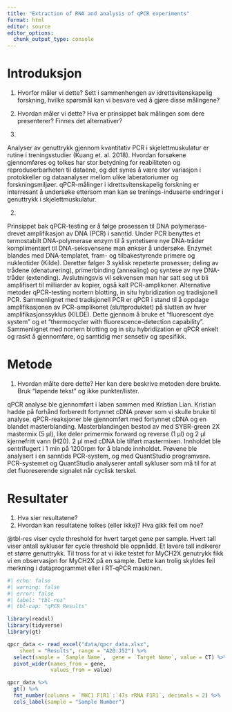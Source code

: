 ```yaml
---
title: "Extraction of RNA and analysis of qPCR experiments"
format: html
editor: source
editor_options: 
  chunk_output_type: console
---
```


# Introduksjon

1.  Hvorfor måler vi dette? Sett i sammenhengen av idrettsvitenskapelig forskning, hvilke spørsmål kan vi besvare ved å gjøre disse målingene?
2.  Hvordan måler vi dette? Hva er prinsippet bak målingen som dere presenterer? Finnes det alternativer?

1.

Analyser av genuttrykk gjennom kvantitativ PCR i skjelettmuskulatur er rutine i treningsstudier (Kuang et. al. 2018). Hvordan forsøkene gjennomføres og tolkes har stor betydning for reabiliteten og reproduserbarheten til dataene, og det synes å være stor variasjon i protokkeller og dataanalyser mellom ulike laberatoriumer og forskningsmiljøer. qPCR-målinger i idrettsvitenskapelig forskning er interresant å undersøke ettersom man kan se trenings-induserte endringer i genuttrykk i skjelettmuskulatur.

2.

Prinsippet bak qPCR-testing er å følge prosessen til DNA polymerase-drevet amplifikasjon av DNA (PCR) i sanntid. Under PCR benyttes et termostabilt DNA-polymerase enzym til å syntetisere nye DNA-tråder komplimentært til DNA-seksvensene man ønkser å undersøke. Enzymet blandes med DNA-templatet, fram- og tilbakestyrende primere og nukleotider (Kilde). Deretter følger 3 syklisk repeterte prosesser; deling av trådene (denaturering), primerbinding (annealing) og syntese av nye DNA-tråder (extending). Avslutningsvis vil sekvensen man har satt seg ut bli amplifisert til milliarder av kopier, også kalt PCR-amplikoner. 
Alternative metoder qPCR-testing nortern blotting, in situ hybridization og tradisjonell PCR. Sammenlignet med tradisjonell PCR er qPCR i stand til å oppdage amplifikasjonen av PCR-amplikonet (sluttproduktet) på slutten av hver amplifikasjonssyklus (KILDE). Dette gjennom å bruke et "fluorescent dye system" og et "thermocycler with fluorescence-detection capability". Sammenlignet med nortern blotting og in situ hybridization er qPCR enkelt og raskt å gjennomføre, og samtidig mer sensetiv og spesifikk.


# Metode

1.  Hvordan målte dere dette? Her kan dere beskrive metoden dere brukte. Bruk "løpende tekst" og ikke punkter/lister.

qPCR analyse ble gjennomført i laben sammen med Kristian Lian. Kristian hadde på forhånd forberedt fortynnet cDNA prøver som vi skulle bruke til analyse. qPCR-reaksjoner ble gjennomført med fortynnet cDNA og en blandet masterblanding. Masterblandingen bestod av med SYBR-green 2X mastermix (5 μl), like deler primermix forward og reverse (1 μl) og 2 μl kjernefritt vann (H20). 2 μl med cDNA ble tilført mastermixen. Innholdet ble sentrifugert i 1 min på 1200rpm for å blande innholdet. Prøvene ble analysert i en sanntids PCR-system, og med QuantStudio programvare. PCR-systemet og QuantStudio analyserer antall sykluser som må til for at det fluoreserende signalet når cyclisk terskel.


# Resultater

1.  Hva sier resultatene?
2.  Hvordan kan resultatene tolkes (eller ikke)? Hva gikk feil om noe?

@tbl-res viser cycle threshold for hvert target gene per sample. Hvert tall viser antall sykluser før cycle threshold ble oppnådd. Et lavere tall indikerer et større genuttrykk. Til tross for at vi ikke testet for MyCH2X genutrykk fikk vi en observasjon for MyCH2X på en sample. Dette kan trolig skyldes feil merkning i dataprogrammet eller i RT-qPCR maskinen.

```r
#| echo: false
#| warning: false
#| error: false
#| label: "tbl-res"
#| tbl-cap: "qPCR Results"

library(readxl)
library(tidyverse)
library(gt)

qpcr_data <- read_excel("data/qpcr_data.xlsx", 
    sheet = "Results", range = "A20:J52") %>% 
  select(sample = `Sample Name`,  gene = `Target Name`, value = CT) %>% 
  pivot_wider(names_from = gene,
              values_from = value)

qpcr_data %>% 
  gt() %>% 
  fmt_number(columns = `MHC1 F1R1`:`47s rRNA F1R1`, decimals = 2) %>% 
  cols_label(sample = "Sample Number")
```

